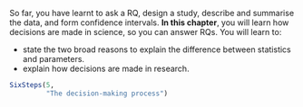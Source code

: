 ::: {.objectivesBox .objectives data-latex="{iconmonstr-target-4-240.png}"}
So far, you have learnt to ask a RQ, design a study, describe and summarise the data, and form confidence intervals.
**In this chapter**, you will learn how decisions are made in science, so you can answer RQs.
You will learn to:

* state the two broad reasons to explain the difference between statistics and parameters.
* explain how decisions are made in research.
:::


```r
SixSteps(5, 
         "The decision-making process")
```